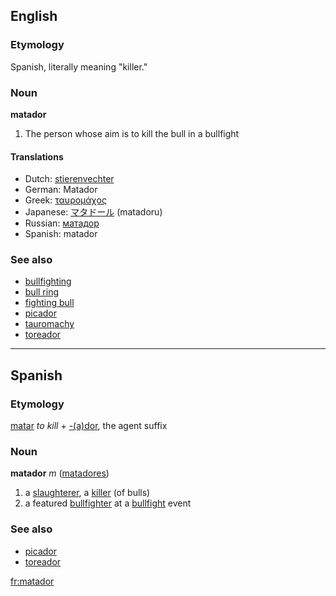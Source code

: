 ==English==
===Etymology===
Spanish, literally meaning "killer."

===Noun===
'''matador'''

# The person whose aim is to kill the bull in a bullfight

==== Translations ====
*Dutch: [[stierenvechter]]
*German: Matador
*Greek: [[ταυρομάχος]]
*Japanese: [[マタドール]] (matadoru)
*Russian: [[матадор]]
*Spanish: matador

=== See also ===
*[[bullfighting]]
*[[bull ring]]
*[[fighting bull]]
*[[picador]]
*[[tauromachy]]
*[[toreador]]

----

== Spanish ==
===Etymology===
[[matar]] ''to kill'' + [[-dor|-(a)dor]], the agent suffix

=== Noun ===
'''matador''' ''m'' ([[matadores]])

# a [[slaughterer]], a [[killer]] (of bulls)<!-- doesn't it just mean "killer" in its basic sense? -->
# a featured [[bullfighter]] at a [[bullfight]] event

===See also===
*[[picador]]
*[[toreador]]

[[fr:matador]]